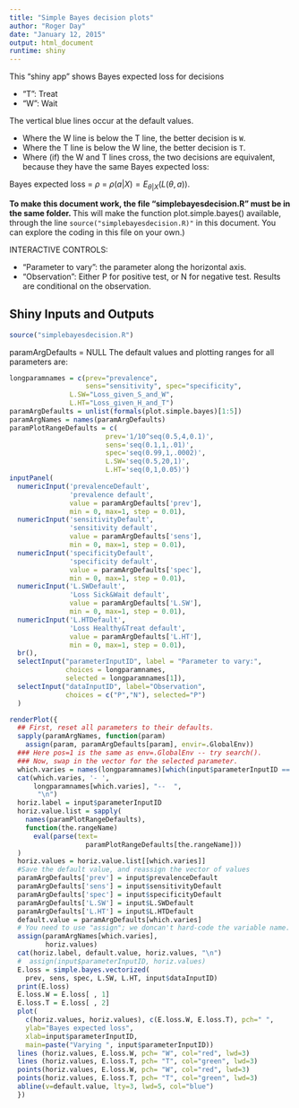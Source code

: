 ```yaml
---
title: "Simple Bayes decision plots"
author: "Roger Day"
date: "January 12, 2015"
output: html_document
runtime: shiny
---
```


 
This "shiny app" shows Bayes expected loss for decisions 

* "T": Treat
* "W": Wait



The vertical blue lines occur at the default values.

* Where the W line is below the T line, the better decision is `W`.
* Where the T line is below the W line, the better decision is `T`.
* Where (if) the W and T lines cross, the two decisions are equivalent, because they have the same Bayes expected loss:

Bayes expected loss = $\rho$ = $\rho (a|X) = {E_{\theta |X}}(L(\theta ,a))$.


**To make this document work, the file "simplebayesdecision.R" must be in the same folder. **
This will make the function plot.simple.bayes() available,
 through the line  `source("simplebayesdecision.R)"` in this document. You can explore the coding in this file on your own.)

INTERACTIVE CONTROLS:

* "Parameter to vary":  the parameter along the horizontal axis.
* "Observation":  Either P for positive test, or N for negative test. Results are conditional on the observation.


## Shiny Inputs and Outputs

```r
source("simplebayesdecision.R")
```

paramArgDefaults = NULL
The default values and plotting ranges for all parameters are:

```r
longparamnames = c(prev="prevalence", 
                   sens="sensitivity", spec="specificity",
               L.SW="Loss_given_S_and_W",
               L.HT="Loss_given_H_and_T")
paramArgDefaults = unlist(formals(plot.simple.bayes)[1:5])
paramArgNames = names(paramArgDefaults)
paramPlotRangeDefaults = c(
                        prev='1/10^seq(0.5,4,0.1)',
                        sens='seq(0.1,1,.01)',
                        spec='seq(0.99,1,.0002)',
                        L.SW='seq(0.5,20,1)',
                        L.HT='seq(0,1,0.05)')
inputPanel(
  numericInput('prevalenceDefault',
               'prevalence default',
               value = paramArgDefaults['prev'],
               min = 0, max=1, step = 0.01),
  numericInput('sensitivityDefault',
               'sensitivity default',
               value = paramArgDefaults['sens'],
               min = 0, max=1, step = 0.01),
  numericInput('specificityDefault',
               'specificity default',
               value = paramArgDefaults['spec'],
               min = 0, max=1, step = 0.01),
  numericInput('L.SWDefault',
               'Loss Sick&Wait default',
               value = paramArgDefaults['L.SW'],
               min = 0, max=1, step = 0.01),
  numericInput('L.HTDefault',
               'Loss Healthy&Treat default',
               value = paramArgDefaults['L.HT'],
               min = 0, max=1, step = 0.01),
  br(),
  selectInput("parameterInputID", label = "Parameter to vary:",
              choices = longparamnames, 
              selected = longparamnames[1]),
  selectInput("dataInputID", label="Observation",
              choices = c("P","N"), selected="P")
  )

renderPlot({
  ## First, reset all parameters to their defaults.
  sapply(paramArgNames, function(param) 
    assign(param, paramArgDefaults[param], envir=.GlobalEnv))
  ### Here pos=1 is the same as env=.GlobalEnv -- try search().
  ### Now, swap in the vector for the selected parameter.
  which.varies = names(longparamnames)[which(input$parameterInputID == longparamnames)]
  cat(which.varies, '- ',
      longparamnames[which.varies], "--  ",
       "\n")
  horiz.label = input$parameterInputID 
  horiz.value.list = sapply(
    names(paramPlotRangeDefaults),
    function(the.rangeName)
      eval(parse(text=
                   paramPlotRangeDefaults[the.rangeName]))
  )
  horiz.values = horiz.value.list[[which.varies]]
  #Save the default value, and reassign the vector of values
  paramArgDefaults['prev'] = input$prevalenceDefault
  paramArgDefaults['sens'] = input$sensitivityDefault
  paramArgDefaults['spec'] = input$specificityDefault
  paramArgDefaults['L.SW'] = input$L.SWDefault
  paramArgDefaults['L.HT'] = input$L.HTDefault
  default.value = paramArgDefaults[which.varies]
  # You need to use "assign"; we doncan't hard-code the variable name.
  assign(paramArgNames[which.varies],
         horiz.values)
  cat(horiz.label, default.value, horiz.values, "\n")
  #  assign(input$parameterInputID, horiz.values)
  E.loss = simple.bayes.vectorized(
    prev, sens, spec, L.SW, L.HT, input$dataInputID)
  print(E.loss)
  E.loss.W = E.loss[ , 1]
  E.loss.T = E.loss[ , 2]
  plot(
    c(horiz.values, horiz.values), c(E.loss.W, E.loss.T), pch=" ",
    ylab="Bayes expected loss",
    xlab=input$parameterInputID,
    main=paste("Varying ", input$parameterInputID))
  lines (horiz.values, E.loss.W, pch= "W", col="red", lwd=3)
  lines (horiz.values, E.loss.T, pch= "T", col="green", lwd=3)
  points(horiz.values, E.loss.W, pch= "W", col="red", lwd=3)
  points(horiz.values, E.loss.T, pch= "T", col="green", lwd=3)
  abline(v=default.value, lty=3, lwd=5, col="blue")
  })
```


